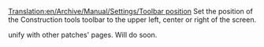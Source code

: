 [[Translation:en/Archive/Manual/Settings/Toolbar position]]
Set the position of the Construction tools toolbar to the upper left, center or right of the screen.


{{en/Todo}} unify with other patches' pages. Will do soon.

{{en/Stub}}